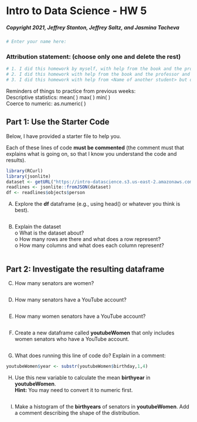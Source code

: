# Intro to Data Science - HW 5

##### Copyright 2021, Jeffrey Stanton, Jeffrey Saltz, and Jasmina Tacheva


```r
# Enter your name here: 
```

### Attribution statement: (choose only one and delete the rest)


```r
# 1. I did this homework by myself, with help from the book and the professor.
# 2. I did this homework with help from the book and the professor and these Internet sources:
# 3. I did this homework with help from <Name of another student> but did not cut and paste any code.
```

Reminders of things to practice from previous weeks: <br>
Descriptive statistics: 	mean( ) max( ) min( )<br>
Coerce to numeric:		as.numeric( )<br>

## Part 1: Use the Starter Code 

Below, I have provided a starter file to help you. <br>

Each of these lines of code **must be commented** (the comment must that explains what is going on, so that I know you understand the code and results).


```r
library(RCurl)
library(jsonlite)
dataset <- getURL("https://intro-datascience.s3.us-east-2.amazonaws.com/role.json")
readlines <- jsonlite::fromJSON(dataset)
df <- readlines$objects$person
```

A.	Explore the **df** dataframe (e.g., using head() or whatever you think is best).


```r

```

B.	Explain the dataset <br>
o	What is the dataset about? <br>
o	How many rows are there and what does a row represent?<br>
o	How many columns and what does each column represent?<br>



```r

```

## Part 2: Investigate the resulting dataframe 

C.	How many senators are women? 


```r

```

D.	How many senators have a YouTube account?  


```r

```

E.	How many women senators have a YouTube account?


```r

```

F.	Create a new dataframe called **youtubeWomen** that only includes women senators who have a YouTube account.   


```r

```

G.	What does running this line of code do? Explain in a comment: 


```r
youtubeWomen$year <- substr(youtubeWomen$birthday,1,4)
```

H.	Use this new variable to calculate the mean **birthyear** in **youtubeWomen**. <br>
**Hint:** You may need to convert it to numeric first.


```r

```

I.	Make a histogram of the **birthyears** of senators in **youtubeWomen**. Add a comment describing the shape of the distribution.


```r

```
